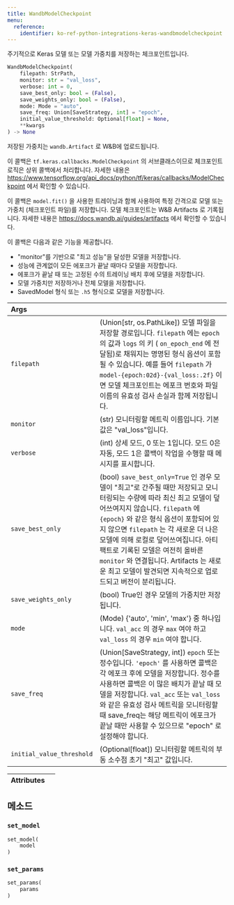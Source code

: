 ---
title: WandbModelCheckpoint
menu:
  reference:
    identifier: ko-ref-python-integrations-keras-wandbmodelcheckpoint
---

<Card title="View the source code" href="https://www.github.com/wandb/wandb/tree/637bddf198525810add5804059001b1b319d6ad1/wandb/integration/keras/callbacks/model_checkpoint.py#L20-L188" icon="github"/>

주기적으로 Keras 모델 또는 모델 가중치를 저장하는 체크포인트입니다.

```python
WandbModelCheckpoint(
    filepath: StrPath,
    monitor: str = "val_loss",
    verbose: int = 0,
    save_best_only: bool = (False),
    save_weights_only: bool = (False),
    mode: Mode = "auto",
    save_freq: Union[SaveStrategy, int] = "epoch",
    initial_value_threshold: Optional[float] = None,
    **kwargs
) -> None
```

저장된 가중치는 `wandb.Artifact` 로 W&B에 업로드됩니다.

이 콜백은 `tf.keras.callbacks.ModelCheckpoint` 의 서브클래스이므로 체크포인트 로직은 상위 콜백에서 처리합니다. 자세한 내용은 https://www.tensorflow.org/api_docs/python/tf/keras/callbacks/ModelCheckpoint 에서 확인할 수 있습니다.

이 콜백은 `model.fit()` 을 사용한 트레이닝과 함께 사용하여 특정 간격으로 모델 또는 가중치 (체크포인트 파일)를 저장합니다. 모델 체크포인트는 W&B Artifacts 로 기록됩니다. 자세한 내용은 https://docs.wandb.ai/guides/artifacts 에서 확인할 수 있습니다.

이 콜백은 다음과 같은 기능을 제공합니다.
- "monitor"를 기반으로 "최고 성능"을 달성한 모델을 저장합니다.
- 성능에 관계없이 모든 에포크가 끝날 때마다 모델을 저장합니다.
- 에포크가 끝날 때 또는 고정된 수의 트레이닝 배치 후에 모델을 저장합니다.
- 모델 가중치만 저장하거나 전체 모델을 저장합니다.
- SavedModel 형식 또는 `.h5` 형식으로 모델을 저장합니다.

| Args |  |
| :--- | :--- |
|  `filepath` |  (Union[str, os.PathLike]) 모델 파일을 저장할 경로입니다. `filepath` 에는 `epoch` 의 값과 `logs` 의 키 ( `on_epoch_end` 에 전달됨)로 채워지는 명명된 형식 옵션이 포함될 수 있습니다. 예를 들어 `filepath` 가 `model-{epoch:02d}-{val_loss:.2f}` 이면 모델 체크포인트는 에포크 번호와 파일 이름의 유효성 검사 손실과 함께 저장됩니다. |
|  `monitor` |  (str) 모니터링할 메트릭 이름입니다. 기본값은 "val_loss"입니다. |
|  `verbose` |  (int) 상세 모드, 0 또는 1입니다. 모드 0은 자동, 모드 1은 콜백이 작업을 수행할 때 메시지를 표시합니다. |
|  `save_best_only` |  (bool) `save_best_only=True` 인 경우 모델이 "최고"로 간주될 때만 저장되고 모니터링되는 수량에 따라 최신 최고 모델이 덮어쓰여지지 않습니다. `filepath` 에 `{epoch}` 와 같은 형식 옵션이 포함되어 있지 않으면 `filepath` 는 각 새로운 더 나은 모델에 의해 로컬로 덮어쓰여집니다. 아티팩트로 기록된 모델은 여전히 올바른 `monitor` 와 연결됩니다. Artifacts 는 새로운 최고 모델이 발견되면 지속적으로 업로드되고 버전이 분리됩니다. |
|  `save_weights_only` |  (bool) True인 경우 모델의 가중치만 저장됩니다. |
|  `mode` |  (Mode) {'auto', 'min', 'max'} 중 하나입니다. `val_acc` 의 경우 `max` 여야 하고 `val_loss` 의 경우 `min` 여야 합니다. |
|  `save_freq` |  (Union[SaveStrategy, int]) `epoch` 또는 정수입니다. `'epoch'` 를 사용하면 콜백은 각 에포크 후에 모델을 저장합니다. 정수를 사용하면 콜백은 이 많은 배치가 끝날 때 모델을 저장합니다. `val_acc` 또는 `val_loss` 와 같은 유효성 검사 메트릭을 모니터링할 때 save_freq는 해당 메트릭이 에포크가 끝날 때만 사용할 수 있으므로 "epoch" 로 설정해야 합니다. |
|  `initial_value_threshold` |  (Optional[float]) 모니터링할 메트릭의 부동 소수점 초기 "최고" 값입니다. |

| Attributes |  |
| :--- | :--- |

## 메소드

### `set_model`

```python
set_model(
    model
)
```

### `set_params`

```python
set_params(
    params
)
```
